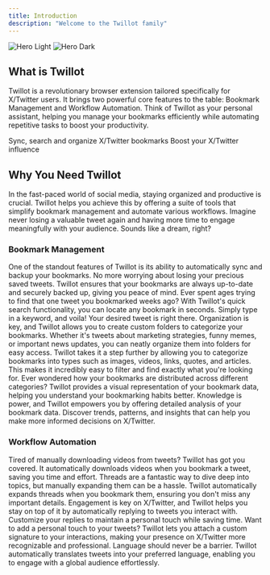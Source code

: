 ```yaml
---
title: Introduction
description: "Welcome to the Twillot family"
---
```


<img
  className="block dark:hidden"
  src="/images/hero-light.png"
  alt="Hero Light"
/>
<img
  className="hidden dark:block"
  src="/images/hero-dark.png"
  alt="Hero Dark"
/>

## What is Twillot

Twillot is a revolutionary browser extension tailored specifically for X/Twitter users. It brings two powerful core features to the table: Bookmark Management and Workflow Automation. Think of Twillot as your personal assistant, helping you manage your bookmarks efficiently while automating repetitive tasks to boost your productivity.

<CardGroup cols={2}>
  <Card title="Bookmark Management" icon="bookmark" href="/bookmarks">
    Sync, search and organize X/Twitter bookmarks
  </Card>
  <Card title="Workflow Automation" icon="code-branch" href="/workflows">
    Boost your X/Twitter influence
  </Card>
</CardGroup>

## Why You Need Twillot

In the fast-paced world of social media, staying organized and productive is crucial. Twillot helps you achieve this by offering a suite of tools that simplify bookmark management and automate various workflows. Imagine never losing a valuable tweet again and having more time to engage meaningfully with your audience. Sounds like a dream, right?

### Bookmark Management

<AccordionGroup>
  <Accordion title="Automatic Sync and Backup">
    One of the standout features of Twillot is its ability to automatically sync
    and backup your bookmarks. No more worrying about losing your precious saved
    tweets. Twillot ensures that your bookmarks are always up-to-date and
    securely backed up, giving you peace of mind.
  </Accordion>
  <Accordion title="Quick Bookmark Search">
    Ever spent ages trying to find that one tweet you bookmarked weeks ago? With
    Twillot's quick search functionality, you can locate any bookmark in
    seconds. Simply type in a keyword, and voila! Your desired tweet is right
    there.
  </Accordion>
  <Accordion title="Custom Folders">
    Organization is key, and Twillot allows you to create custom folders to
    categorize your bookmarks. Whether it's tweets about marketing strategies,
    funny memes, or important news updates, you can neatly organize them into
    folders for easy access.
  </Accordion>
  <Accordion title="Bookmark Categorization">
    Twillot takes it a step further by allowing you to categorize bookmarks into
    types such as images, videos, links, quotes, and articles. This makes it
    incredibly easy to filter and find exactly what you're looking for.
  </Accordion>
  <Accordion title="Bookmark Visualization">
    Ever wondered how your bookmarks are distributed across different
    categories? Twillot provides a visual representation of your bookmark data,
    helping you understand your bookmarking habits better.
  </Accordion>
  <Accordion title="Bookmark Data Analysis">
    Knowledge is power, and Twillot empowers you by offering detailed analysis
    of your bookmark data. Discover trends, patterns, and insights that can help
    you make more informed decisions on X/Twitter.
  </Accordion>
</AccordionGroup>

### Workflow Automation

<AccordionGroup>
  <Accordion title="Automatic Video Download">
    Tired of manually downloading videos from tweets? Twillot has got you
    covered. It automatically downloads videos when you bookmark a tweet, saving
    you time and effort.
  </Accordion>
  <Accordion title="Automatic Thread Expansion">
    Threads are a fantastic way to dive deep into topics, but manually expanding
    them can be a hassle. Twillot automatically expands threads when you
    bookmark them, ensuring you don't miss any important details.
  </Accordion>
  <Accordion title="Auto-Reply to Tweets">
    Engagement is key on X/Twitter, and Twillot helps you stay on top of it by
    automatically replying to tweets you interact with. Customize your replies
    to maintain a personal touch while saving time.
  </Accordion>
  <Accordion title="Auto-Comment on Tweets">
    Want to add a personal touch to your tweets? Twillot lets you attach a
    custom signature to your interactions, making your presence on X/Twitter
    more recognizable and professional.
  </Accordion>
  <Accordion title="Auto-Translate Tweets">
    Language should never be a barrier. Twillot automatically translates tweets
    into your preferred language, enabling you to engage with a global audience
    effortlessly.
  </Accordion>
</AccordionGroup>
